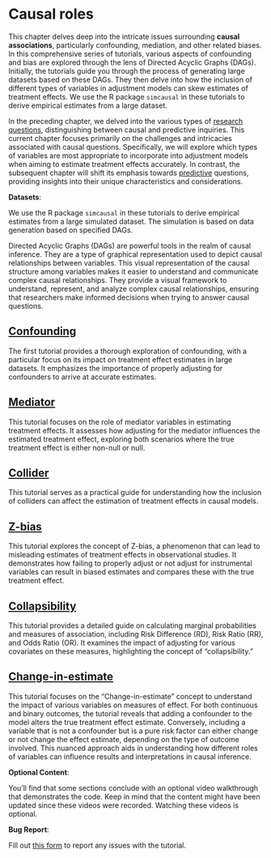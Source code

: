 # Causal roles

This chapter delves deep into the intricate issues surrounding **causal associations**, particularly confounding, mediation, and other related biases. In this comprehensive series of tutorials, various aspects of confounding and bias are explored through the lens of Directed Acyclic Graphs (DAGs). Initially, the tutorials guide you through the process of generating large datasets based on these DAGs. They then delve into how the inclusion of different types of variables in adjustment models can skew estimates of treatment effects. We use the R package `simcausal` in these tutorials to derive empirical estimates from a large dataset.

::: {.column-margin} 
In the preceding chapter, we delved into the various types of [research questions](researchquestion.html), distinguishing between causal and predictive inquiries. This current chapter focuses primarily on the challenges and intricacies associated with causal questions. Specifically, we will explore which types of variables are most appropriate to incorporate into adjustment models when aiming to estimate treatment effects accurately. In contrast, the subsequent chapter will shift its emphasis towards [predictive](predictivefactors.html) questions, providing insights into their unique characteristics and considerations.
:::

::: callout-important
**Datasets**:

We use the R package `simcausal` in these tutorials to derive empirical estimates from a large simulated dataset. The simulation is based on data generation based on specified DAGs.
:::

::: {.column-margin} 
Directed Acyclic Graphs (DAGs) are powerful tools in the realm of causal inference. They are a type of graphical representation used to depict causal relationships between variables. This visual representation of the causal structure among variables makes it easier to understand and communicate complex causal relationships. They provide a visual framework to understand, represent, and analyze complex causal relationships, ensuring that researchers make informed decisions when trying to answer causal questions.
::: 

## [Confounding](confounding1.html)

The first tutorial provides a thorough exploration of confounding, with a particular focus on its impact on treatment effect estimates in large datasets. It emphasizes the importance of properly adjusting for confounders to arrive at accurate estimates.

## [Mediator](confounding2.html)

This tutorial focuses on the role of mediator variables in estimating treatment effects. It assesses how adjusting for the mediator influences the estimated treatment effect, exploring both scenarios where the true treatment effect is either non-null or null.

## [Collider](confounding3.html)

This tutorial serves as a practical guide for understanding how the inclusion of colliders can affect the estimation of treatment effects in causal models.

## [Z-bias](confounding4.html)

This tutorial explores the concept of Z-bias, a phenomenon that can lead to misleading estimates of treatment effects in observational studies. It demonstrates how failing to properly adjust or not adjust for instrumental variables can result in biased estimates and compares these with the true treatment effect.

## [Collapsibility](confounding5.html)

This tutorial provides a detailed guide on calculating marginal probabilities and measures of association, including Risk Difference (RD), Risk Ratio (RR), and Odds Ratio (OR). It examines the impact of adjusting for various covariates on these measures, highlighting the concept of "collapsibility."

## [Change-in-estimate](confounding6.html)

This tutorial focuses on the "Change-in-estimate" concept to understand the impact of various variables on measures of effect. For both continuous and binary outcomes, the tutorial reveals that adding a confounder to the model alters the true treatment effect estimate. Conversely, including a variable that is not a confounder but is a pure risk factor can either change or not change the effect estimate, depending on the type of outcome involved. This nuanced approach aids in understanding how different roles of variables can influence results and interpretations in causal inference.

::: callout-tip
**Optional Content**:

You'll find that some sections conclude with an optional video walkthrough that demonstrates the code. Keep in mind that the content might have been updated since these videos were recorded. Watching these videos is optional.
:::

::: callout-warning
**Bug Report**:

Fill out [this form](https://forms.gle/YSwuiebtb1E9wjHu9) to report any issues with the tutorial.
:::
